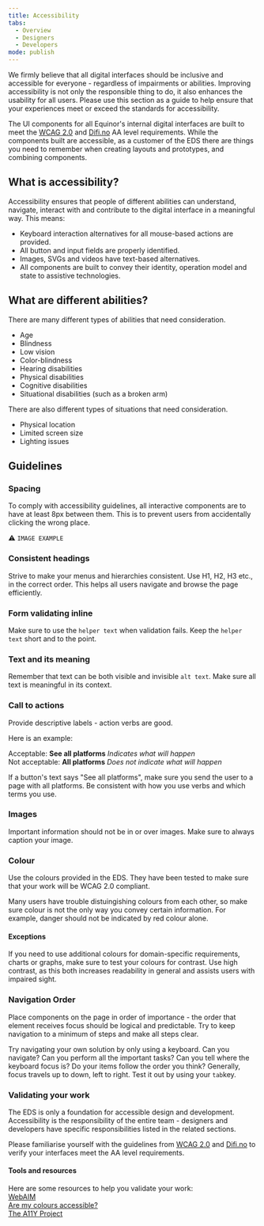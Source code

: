 ```yaml
---
title: Accessibility
tabs:
  - Overview
  - Designers
  - Developers
mode: publish
---
```



We firmly believe that all digital interfaces should be inclusive and accessible for everyone - regardless of impairments or abilities. 
Improving accessibility is not only the responsible thing to do, it also enhances the usability for all users. 
Please use this section as a guide to help ensure that your experiences meet or exceed the standards for accessibility. 

The UI components for all Equinor's internal digital interfaces are built to meet the [WCAG 2.0](https://www.w3.org/TR/WCAG20/) and [Difi.no](https://uu.difi.no) AA level requirements. While the components built are accessible, as a customer of the EDS there are things you need to remember when creating layouts and prototypes, and combining components. 


## What is accessibility?

Accessibility ensures that people of different abilities can understand, navigate, interact with and contribute to the digital interface in a meaningful way. 
This means: 
* Keyboard interaction alternatives for all mouse-based actions are provided. 
* All button and input fields are properly identified. 
* Images, SVGs and videos have text-based alternatives. 
* All components are built to convey their identity, operation model and state to assistive technologies. 


## What are different abilities?

There are many different types of abilities that need consideration. 

* Age  
* Blindness
* Low vision 
* Color-blindness 
* Hearing disabilities
* Physical disabilities
* Cognitive disabilities
* Situational disabilities (such as a broken arm)

There are also different types of situations that need consideration. 

* Physical location
* Limited screen size 
* Lighting issues


## Guidelines


### Spacing

To comply with accessibility guidelines, all interactive components are to have at least 8px between them. This is to prevent users from accidentally clicking the wrong place.

:warning: `IMAGE EXAMPLE`


### Consistent headings

Strive to make your menus and hierarchies consistent. 
Use H1, H2, H3 etc., in the correct order. This helps all users navigate and browse the page efficiently.


### Form validating inline

Make sure to use the `helper text` when validation fails. Keep the `helper text` short and to the point.  


### Text and its meaning

Remember that text can be both visible and invisible `alt text`. 
Make sure all text is meaningful in its context.


### Call to actions

Provide descriptive labels - action verbs are good. 

Here is an example: 

Acceptable: **See all platforms** _Indicates what will happen_  
Not acceptable: **All platforms** _Does not indicate what will happen_  

If a button's text says "See all platforms", make sure you send the user to a page with all platforms. 
Be consistent with how you use verbs and which terms you use. 


### Images

Important information should not be in or over images. 
Make sure to always caption your image. 


### Colour

Use the colours provided in the EDS. They have been tested to make sure that your work will be WCAG 2.0 compliant.

Many users have trouble distuingishing colours from each other, so make sure colour is not the only way you convey certain information. 
For example, danger should not be indicated by red colour alone.

#### Exceptions  
If you need to use additional colours for domain-specific requirements, charts or graphs, make sure to test your colours for contrast. 
Use high contrast, as this both increases readability in general and assists users with impaired sight. 


### Navigation Order 

Place components on the page in order of importance - the order that element receives focus should be logical and predictable. Try to keep navigation to a minimum of steps and make all steps clear.

Try navigating your own solution by only using a keyboard. Can you navigate? Can you perform all the important tasks? Can you tell where the keyboard focus is? 
Do your items follow the order you think? Generally, focus travels up to down, left to right. Test it out by using your `tab`key.


### Validating your work

The EDS is only a foundation for accessible design and development. 
Accessibility is the responsibility of the entire team - designers and developers have specific responsibilities listed in the related sections. 

Please familiarise yourself with the guidelines from [WCAG 2.0](https://www.w3.org/TR/WCAG20/) and [Difi.no](https://uu.difi.no) to verify your interfaces meet the AA level requirements. 

#### Tools and resources

Here are some resources to help you validate your work:  
[WebAIM](https://webaim.org/)   
[Are my colours accessible?](https://www.aremycoloursaccessible.com/)   
[The A11Y Project](https://a11yproject.com/) 
